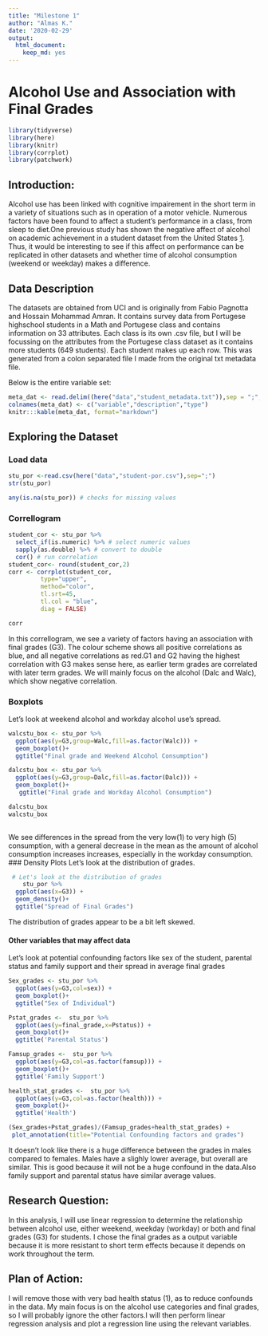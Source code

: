 ```yaml
---
title: "Milestone 1"
author: "Almas K."
date: '2020-02-29'
output:
  html_document:
    keep_md: yes
---
```


# Alcohol Use and Association with Final Grades 

```r
library(tidyverse)
library(here)
library(knitr)
library(corrplot)
library(patchwork)
```

## Introduction:

Alcohol use has been linked with cognitive impairement in the short term in a variety of situations such as in operation of a motor vehicle. Numerous factors have been found to affect a student's performance in a class, from sleep to diet.One previous study has shown the negative affect of alcohol on academic achievement in a student dataset from the United States [1](https://www.ncbi.nlm.nih.gov/pmc/articles/PMC3026599/).  Thus, it would be interesting to see if this affect on performance can be replicated in other datasets and whether time of alcohol consumption (weekend or weekday) makes a difference. 
 
## Data Description
The datasets are obtained from UCI  and is originally from Fabio Pagnotta and Hossain Mohammad Amran. It contains survey data from Portugese highschool students in a Math and Portugese class and contains information on 33 attributes. Each class is its own .csv file, but I will be focussing on the attributes from the Portugese class dataset as it contains more students (649 students). Each student makes up each row. 
This was generated from a colon separated file I made from the original txt metadata file.

Below is the entire variable set:

```r
meta_dat <- read.delim((here("data","student_metadata.txt")),sep = ";", header=FALSE)
colnames(meta_dat) <- c("variable","description","type")
knitr:::kable(meta_dat, format="markdown")
```


## Exploring the Dataset

### Load data

```r
stu_por <-read.csv(here("data","student-por.csv"),sep=";")
str(stu_por)
```


```r
any(is.na(stu_por)) # checks for missing values
```

### Correllogram
```r
student_cor <- stu_por %>%
  select_if(is.numeric) %>% # select numeric values
  sapply(as.double) %>% # convert to double
  cor() # run correlation
student_cor<- round(student_cor,2)
corr <- corrplot(student_cor, 
         type="upper", 
         method="color",
         tl.srt=45, 
         tl.col = "blue",
         diag = FALSE) 

corr

```

In this correllogram, we see a variety of factors having an association with final grades (G3). The colour scheme shows all positive correlations as blue, and all negative correlations as red.G1 and G2 having the highest correlation with G3 makes sense here, as earlier term grades are correlated with later term grades. We will mainly focus on the alcohol (Dalc and Walc), which show negative correlation.


### Boxplots
Let's look at weekend alcohol and workday alcohol use's spread.

```r

walcstu_box <- stu_por %>%
  ggplot(aes(y=G3,group=Walc,fill=as.factor(Walc))) +
  geom_boxplot()+ 
  ggtitle("Final grade and Weekend Alcohol Consumption")

dalcstu_box <- stu_por %>%
  ggplot(aes(y=G3,group=Dalc,fill=as.factor(Dalc))) +
  geom_boxplot()+
   ggtitle("Final grade and Workday Alcohol Consumption")

dalcstu_box 
walcstu_box
   
```

We see differences in the spread from the very low(1) to very high (5) consumption, with a general decrease in the mean as the amount of alcohol consumption increases increases, especially in the workday consumption.
### Density Plots
Let's look at the distribution of grades.
```r
 # Let's look at the distribution of grades
    stu_por %>%
  ggplot(aes(x=G3)) +
  geom_density()+
  ggtitle("Spread of Final Grades")

```

The distribution of grades appear to be a bit left skewed. 

#### Other variables that may affect data
Let's look at potential confounding factors like sex of the student, parental status and family support and their spread in average final grades
```r
Sex_grades <- stu_por %>%
  ggplot(aes(y=G3,col=sex)) +
  geom_boxplot()+
  ggtitle("Sex of Individual")

Pstat_grades <-  stu_por %>%
  ggplot(aes(y=final_grade,x=Pstatus)) +
  geom_boxplot()+
  ggtitle('Parental Status')

Famsup_grades <-  stu_por %>%
  ggplot(aes(y=G3,col=as.factor(famsup))) +
  geom_boxplot()+
  ggtitle('Family Support')

health_stat_grades <-  stu_por %>%
  ggplot(aes(y=G3,col=as.factor(health))) +
  geom_boxplot()+
  ggtitle('Health')

(Sex_grades+Pstat_grades)/(Famsup_grades+health_stat_grades) +
 plot_annotation(title="Potential Confounding factors and grades")
```

It doesn't look like there is a huge difference between the grades in males compared to females. Males have a slighly lower average, but overall are similar. This is good because it will not be a huge confound in the data.Also family support and parental status have similar average values. 

## Research Question:

In this analysis, I will use linear regression to determine the relationship between alcohol use, either weekend, weekday (workday) or both and final grades (G3) for students. I chose the final grades as a output variable because it is more resistant to short term effects because it depends on work throughout the term. 


## Plan of Action:

I will remove those with very bad health status (1), as to reduce confounds in the data. My main focus is on the alcohol use categories and final grades, so I will probably ignore the other factors.I will then perform linear regression analysis and plot 
a regression line using the relevant variables. 


